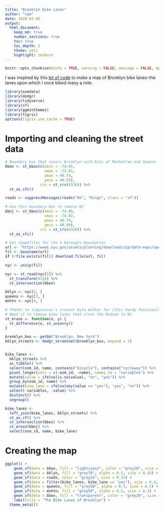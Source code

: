 ```yaml
---
title: "Brooklyn Bike Lanes"
author: "rpm"
date: 2020-02-06
output:
  html_document:
    keep_md: true
    number_sections: true
    toc: true
    toc_depth: 2
    theme: yeti
    highlight: zenburn
---
```


```r
knitr::opts_chunk$set(echo = TRUE, warning = FALSE, message = FALSE, dpi = 340)
```

I was inspired by this [bit of code](https://github.com/deanmarchiori/culburra/blob/master/culburra.Rmd) to make a map of Brooklyn bike lanes--the lanes upon which I once biked many a mile.

```r
library(osmdata)
library(dodgr)
library(tidyverse)
library(sf)
library(ggminthemes)
library(tigris)
options(tigris_use_cache = TRUE)
```

# Importing and cleaning the street data

```r
# Boundary box that covers Brooklyn with bits of Manhattan and Queens
bbox <- st_bbox(c(xmin = -74.05, 
                  xmax = -73.81, 
                  ymax = 40.74,
                  ymin = 40.55), 
                crs = st_crs(4326)) %>% 
  st_as_sfc()

roads <- suppressMessages(roads("NY", "Kings", class = "sf"))

# Use this boundary box to remove NJ
bbnj <- st_bbox(c(xmin = -74.05, 
                  xmax = -74.02, 
                  ymax = 40.74,
                  ymin = 40.69), 
                crs = st_crs(4326)) %>% 
  st_as_sfc()

# Get shapefiles for the 5 boroughs boundaries
url <- "https://www1.nyc.gov/assets/planning/download/zip/data-maps/open-data/nybb_19d.zip"
fil <- basename(url)
if (!file.exists(fil)) download.file(url, fil)

nyc <- unzip(fil)

nyc <- st_read(nyc[1]) %>% 
  st_transform(4326) %>% 
  st_intersection(bbox)

bklyn <- nyc[2, ]
queens <- nyc[3, ]
mnhtn <- nyc[4, ]

# Thanks to tidycensus's creator Kyle Walker for [this handy function](https://walkerke.github.io/tidycensus/articles/spatial-data.html)
# Need it to remove bike lanes that cross the Hudson to NJ
st_erase <- function(x, y) {
  st_difference(x, st_union(y))
}

brooklyn_box <- getbb("Brooklyn, New York")
bklyn_streets <- dodgr_streetnet(brooklyn_box, expand = 1)


bike_lanes <- 
  bklyn_streets %>% 
  as_tibble() %>% 
  select(osm_id, name, contains("bicycle"), contains("cycleway")) %>% 
  pivot_longer(cols = c(-osm_id, -name), names_to = "variables") %>% 
  mutate(value = ifelse(is.na(value), "no", "yes")) %>% 
  group_by(osm_id, name) %>% 
  mutate(bike_lane = ifelse(any(value == "yes"), "yes", "no")) %>% 
  select(-variables, -value) %>% 
  distinct() %>% 
  ungroup()

bike_lanes <- 
  left_join(bike_lanes, bklyn_streets) %>% 
  st_as_sf() %>% 
  st_intersection(bbox) %>% 
  st_erase(bbnj) %>%
  select(osm_id, name, bike_lane)
```

# Creating the map

```r
ggplot() +
    geom_sf(data = bbox, fill = "lightcyan2", color = "grey20", size = 0.5) + 
    geom_sf(data = bklyn, fill = "grey70", alpha = 0.5, size = 0.43) + 
    geom_sf(data = roads, color = "grey25", size = 0.25) +
    geom_sf(data = filter(bike_lanes, bike_lane == "yes"), size = 0.4, color = "palegreen", show.legend = FALSE) +
    geom_sf(data = queens, fill = "grey50", alpha = 0.5, size = 0.2) +
    geom_sf(data = mnhtn, fill = "grey50", alpha = 0.5, size = 0.2) + 
    geom_sf(data = bbox, fill = "transparent", color = "grey20", size = 0.5) + 
    labs(title = "The Bike Lanes of Brooklyn") +
  theme_metal()
```

